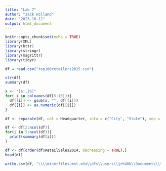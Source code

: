 ```yaml
---
title: "Lab 7"
author: "Jack Holland"
date: "2023-10-12"
output: html_document
---
```


```r
knitr::opts_chunk$set(echo = TRUE)
library(XML)
library(httr)
library(stringr)
library(magrittr)
library(tidyr)
```

```r
df = read.csv("top100retailers2015.csv")
```

```r
str(df)
summary(df)
```

```r
x <- "[$|,|%]"
for( i in colnames(df[5:10])){
  df[[i]] <- gsub(x, "", df[[i]])
  df[[i]] <- as.numeric(df[[i]])
}
```

```r
df <- separate(df, col = Headquarter, into = c("City", "State"), sep = ", ", remove = TRUE, convert = FALSE)
```

```r
df <- df[2:ncol(df)]
for(i in 5:ncol(df)){
  print(summary(df[i]))
}
```

```r
df <- df[order(df$RetailSales2014, decreasing = TRUE),]
head(df)
```

```r
write.csv(df, "\\\\minerfiles.mst.edu\\dfs\\users\\jrh48k\\Documents\\top100retailers_clean.csv", row.names=FALSE)
```
